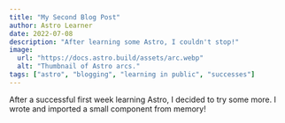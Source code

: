 ```yaml
---
title: "My Second Blog Post"
author: Astro Learner
date: 2022-07-08
description: "After learning some Astro, I couldn't stop!"
image:
  url: "https://docs.astro.build/assets/arc.webp"
  alt: "Thumbnail of Astro arcs."
tags: ["astro", "blogging", "learning in public", "successes"]
---
```



<PostLayout frontmatter={frontmatter}>

After a successful first week learning Astro, I decided to try some more. I wrote and imported a small component from memory!

</PostLayout>
